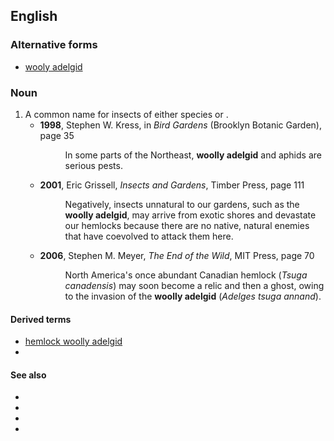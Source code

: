 ==English==
{{rfi|en}}
{{wikispecies|Adelges}}

===Alternative forms===
* [[wooly adelgid]]

===Noun===
{{en-noun}}

# A common name for insects of either species {{taxlink|Adelges piceae|species|noshow=1}} or {{taxlink|Adelges tsugae|species|noshow=1}}.
#* '''1998''', Stephen W. Kress, in ''Bird Gardens'' (Brooklyn Botanic Garden), page 35
#*: In some parts of the Northeast, '''woolly adelgid'''<!--sic--> and aphids are serious pests.
#* '''2001''', Eric Grissell, ''Insects and Gardens'', Timber Press, page 111
#*: Negatively, insects unnatural to our gardens, such as the '''woolly adelgid''', may arrive from exotic shores and devastate our hemlocks because there are no native, natural enemies that have coevolved to attack them here.
#* '''2006''', Stephen M. Meyer, ''The End of the Wild'', MIT Press, page 70
#*: North America's once abundant Canadian hemlock (''Tsuga canadensis'') may soon become a relic and then a ghost, owing to the invasion of the '''woolly adelgid''' (''Adelges tsuga<!--sic--> annand'').

====Derived terms====
* [[hemlock woolly adelgid]]
* {{vern|balsam woolly adelgid|pedia=1}}

====See also====
* {{pedia|Balsam woolly adelgid}}
* {{specieslite|Adelges piceae}}
* {{pedia|Hemlock woolly adelgid}}
* {{specieslite|Adelges tsugae}}